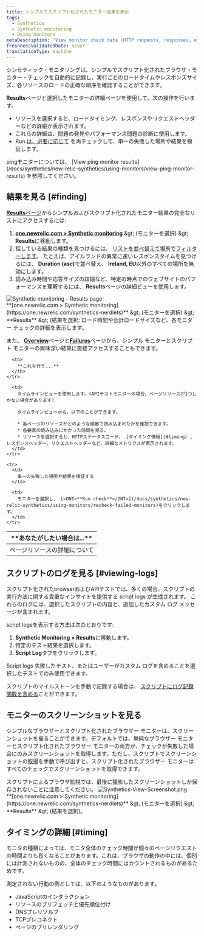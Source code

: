```yaml
---
title: シンプルでスクリプト化されたモニター結果を表示
tags:
  - Synthetics
  - Synthetic monitoring
  - Using monitors
metaDescription: 'View monitor check data (HTTP requests, responses, etc.) with synthetics monitoring. For browser monitors, view waterfall details of resource load time.'
freshnessValidatedDate: never
translationType: machine
---
```


シンセティック・モニタリングは、シンプルでスクリプト化されたブラウザ・モニター・チェックを自動的に記録し、実行ごとのロードタイムやレスポンスサイズ、各リソースのロードの正確な順序を確認することができます。

<DNT>**Results**</DNT>ページと選択したモニターの詳細ページを使用して、次の操作を行います。

* リソースを選択すると、ロードタイミング、レスポンスやリクエストヘッダーなどの詳細が表示されます。
* これらの詳細は、問題の発見やパフォーマンス問題の診断に使用します。
* Run [は、必要に応じて](/docs/synthetics/new-relic-synthetics/using-monitors/recheck-failed-monitors) を再チェックして、単一の失敗した場所や結果を検証します。

<Callout variant="tip">
  pingモニターについては、 [View ping monitor results](/docs/synthetics/new-relic-synthetics/using-monitors/view-ping-monitor-results) を参照してください。
</Callout>

## 結果を見る [#finding]

[<DNT>**Results**</DNT>ページ](/docs/synthetics/new-relic-synthetics/pages/synthetics-results-access-individual-monitor-runs)からシンプルおよびスクリプト化されたモニター結果の完全なリストにアクセスするには:

1. <DNT>**[one.newrelic.com &gt; Synthetic monitoring](https://one.newrelic.com/synthetics-nerdlets)**</DNT> &amp;gt; (モニターを選択) &amp;gt; <DNT>**Results**</DNT>に移動します。
2. 探している結果の種類を見つけるには、 [リストを並べ替えて](/docs/synthetics/new-relic-synthetics/pages/synthetics-results-access-individual-monitor-runs#sort-list)[場所でフィルターします](/docs/synthetics/new-relic-synthetics/pages/synthetics-results-access-individual-monitor-runs#filter-location)。 たとえば、アイルランドの異常に速いレスポンスタイムを見つけるには、 <DNT>**Duration (asc)**</DNT>で並べ替え、 <DNT>**Ireland, EU**</DNT>以外のすべての場所を無効にします。
3. 読み込み時間や応答サイズの詳細など、特定の時点でのウェブサイトのパフォーマンスを理解するには、 <DNT>**Results**</DNT>ページの詳細ビューを使用します。

<img title="Synthetic monitoring - Results page" alt="Synthetic monitoring - Results page" src="/images/synthetic_screenshot-crop_ResultsPage.webp" />

<figcaption>
  <DNT>**[one.newrelic.com &gt; Synthetic monitoring](https://one.newrelic.com/synthetics-nerdlets)**</DNT> &amp;gt; (モニターを選択) &amp;gt; <DNT>**Results**</DNT> &amp;gt; (結果を選択: ロード時間や合計ロードサイズなど、各モニター チェックの詳細を表示します。
</figcaption>

また、 [<DNT>**Overview**</DNT>](/docs/synthetics/new-relic-synthetics/pages/synthetics-overview-page-view-monitors-performance)ページと[<DNT>**Failures**</DNT>](/docs/synthetics/new-relic-synthetics/pages/synthetics-failures-troubleshoot-downtime)ページから、シンプル モニターとスクリプト モニターの興味深い結果に直接アクセスすることもできます。

<table id="using">
  <thead>
    <tr>
      <th width={250}>
        **あなたがしたい場合は...**
      </th>

      <th>
        **これを行う...**
      </th>
    </tr>
  </thead>

  <tbody>
    <tr>
      <td>
        ページリソースの詳細について
      </td>

      <td>
        タイムラインビューを使用します。(APIテストモニターの場合、ページリソースが1つしかない場合があります)

        タイムラインビューから、以下のことができます。

        * 各ページのリソースがどのような順番で読み込まれたかを確認できます。
        * 各要素の読み込みにかかった時間を見る。
        * リソースを選択すると、HTTPステータスコード、 [タイミング情報](#timing) 、レスポンスヘッダー、リクエストヘッダーなど、詳細なメトリクスが表示されます。
      </td>
    </tr>

    <tr>
      <td>
        単一の失敗した場所や結果を検証する
      </td>

      <td>
        モニターを選択し、 [<DNT>**Run check**</DNT>](/docs/synthetics/new-relic-synthetics/using-monitors/recheck-failed-monitors)をクリックします。
      </td>
    </tr>
  </tbody>
</table>

## スクリプトのログを見る [#viewing-logs]

スクリプト化されたbrowserおよびAPIテストでは、多くの場合、スクリプトの実行方法に関する貴重なインサイトを提供する <DNT>script logs</DNT> が生成されます。 これらのログには、選択したスクリプトの内容と、追加したカスタム ログ メッセージが含まれます。

<DNT>script logs</DNT>を表示する方法は次のとおりです:

1. <DNT>**Synthetic Monitoring &gt; Results**</DNT>に移動します。
2. 特定のテスト結果を選択します。
3. <DNT>**Script Log**</DNT>タブをクリックします。

<Callout variant="tip">
  <DNT>Script logs</DNT> 失敗したテスト、またはユーザーがカスタム ログを含めることを選択したテストでのみ使用できます。
</Callout>

スクリプトのマイルストーンを手動で記録する場合は、 [スクリプトにログ記録関数を含める](/docs/synthetics/synthetic-monitoring/scripting-monitors/introduction-scripted-browser-monitors/#script-log-manual)ことができます。

## モニターのスクリーンショットを見る

シンプルなブラウザーとスクリプト化されたブラウザー モニターは、スクリーンショットを撮ることができます。デフォルトでは、単純なブラウザー モニターとスクリプト化されたブラウザー モニターの両方が、チェックが失敗した場合にのみスクリーンショットを取得します。ただし、スクリプトでスクリーンショットの[取得](/docs/synthetics/synthetic-monitoring/scripting-monitors/synthetic-scripted-browser-reference-monitor-versions-chrome-100#webDriver-takeScreenshot)を手動で呼び出すと、スクリプト化されたブラウザー モニターはすべてのチェックでスクリーンショットを取得できます。

<Callout variant="tip">
  スクリプトによるブラウザ監視では、最後に撮影したスクリーンショットしか保存されないことに注意してください。
</Callout>

<img title="Synthetics-View-Screenshot.png" alt="Synthetics-View-Screenshot.png" src="/images/synthetic_screenshot-crop_results-fail-page.webp" />

<figcaption>
  <DNT>**[one.newrelic.com &gt; Synthetic monitoring](https://one.newrelic.com/synthetics-nerdlets)**</DNT> &amp;gt; (モニターを選択) &amp;gt; <DNT>**Results**</DNT> &amp;gt; (結果を選択)。
</figcaption>

## タイミングの詳細 [#timing]

モニタの種類によっては、モニタ全体のチェック時間が個々のページリクエストの時間よりも長くなることがあります。これは、ブラウザの動作の中には、個別には計測されないものの、全体のチェック時間にはカウントされるものがあるためです。

測定されない行動の例としては、以下のようなものがあります。

* JavaScriptのインタラクション
* リソースのプリフェッチと優先順位付け
* DNSプレリゾルブ
* TCPプレコネクト
* ページのプリレンダリング